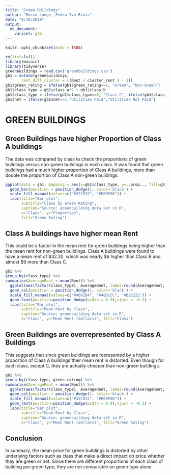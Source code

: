 ```yaml
---
title: "Green BUildings"
author: "Rocco Lange, Pedro Ivo Rivas"
date: "8/18/2019"
output: 
  md_document:
    variant: gfm
---
```


```r
knitr::opts_chunk$set(echo = TRUE)
```

```r
rm(list=ls())
library(mosaic)
library(tidyverse)
greenbuildings = read.csv('greenbuildings.csv')
gb1 = mutate(greenbuildings,
       rent_diff_cluster = ((Rent / cluster_rent ) - 1))
gb1$green_rating = ifelse(gb1$green_rating==1, "Green", "Non-Green")
gb1$class_type = gb1$class_a*2 + gb1$class_b
gb1$class_type = ifelse(gb1$class_type==0, "Class C", ifelse(gb1$class_type==1, "Class B", "Class A"))
gb1$net = ifelse(gb1$net==1,"Utilities Paid","Utilities Not Paid")
```


# GREEN BUILDINGS

## Green Buildings have higher Proportion of Class A buildings

The data was compared by class to check the proportions of green buildings versus non-green buildings in each class.  It was found that green buildings had a much higher proportion of Class A buildings, more than double the proportion of Class A non-green buildings.

```r
ggplot(data = gb1, mapping = aes(x=gb1$class_type, y=..prop.., fill=gb1$green_rating, group=gb1$green_rating)) +
  geom_bar(position = position_dodge(), color='black') +  
  scale_fill_manual(values=c("#32CD32", "#E69F00")) +
  labs(title="Bar plot", 
       subtitle="Class by Green Rating",
       caption="Source: greenbuilding data set in R",
       x="Class", y="Proportion",
       fill="Green Rating") 
```

## Class A buildings have higher mean Rent

This could be a factor in the mean rent for green buildings being higher than the mean rent for non-green buildings.  Class A buildings were found to have a mean rent of $32.32, which was nearly $6 higher than Class B and almost $9 more than Class C. 

```r
gb1 %>% 
group_by(class_type) %>% 
summarise(AverageRent = mean(Rent)) %>% 
  ggplot(aes(factor(class_type), AverageRent, label=round(AverageRent, 2), fill=factor(class_type))) +
  geom_col(position = position_dodge(), color='black') +
  scale_fill_manual(values=c("#4682B4", "#48D1CC", '#B22222')) +
  geom_text(position=position_dodge(width = 0.9),vjust = -0.3) +
  labs(title="Bar plot",
       subtitle="Mean Rent by Class",
       caption="Source: greenbuilding data set in R",
       x="Class", y="Mean Rent (dollars)", fill="Class")
```

## Green Buildings are overrepresented by Class A Buildings

This suggests that since green buildings are represented by a higher proportion of Class A buildings their mean rent is distorted.  Even though for each class, except C, they are actually cheaper than non-green buildings.

```r
gb1 %>% 
group_by(class_type, green_rating) %>% 
summarise(AverageRent = mean(Rent)) %>% 
  ggplot(aes(factor(class_type), AverageRent, label=round(AverageRent, 2), fill=factor(green_rating))) +
  geom_col(position = position_dodge(), color='black') +
  scale_fill_manual(values=c("#32CD32", "#E69F00")) +
  geom_text(position=position_dodge(width = 0.9),vjust = -0.3) +
  labs(title="Bar plot",
       subtitle="Mean Rent by Class",
       caption="Source: greenbuilding data set in R",
       x="Class", y="Mean Rent (dollars)", fill="Green Rating")
```

## Conclusion

In summary, the mean price for green buildings is distorted by other underlying factors such as class that make a direct impact on price whether they are green or not. Since there are different proportions of each class of building per green type, they are not comparable on green type alone.  